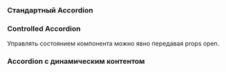 
### Стандартный Accordion

<Canvas of={AccordionStories.Sandbox} />

### Controlled Accordion

Управлять состоянием компонента можно явно передавая props open.

<Canvas of={AccordionStories.Controlled} />

### Accordion с динамическим контентом

<Canvas of={AccordionStories.Dynamic} />
